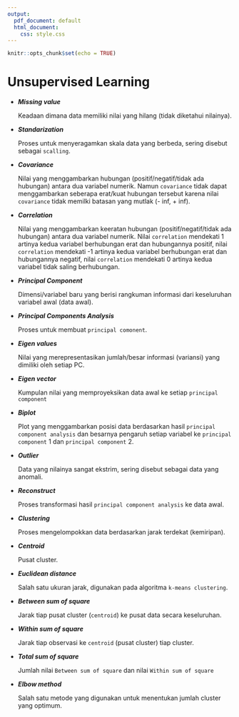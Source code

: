 ```yaml
---
output:
  pdf_document: default
  html_document: 
    css: style.css
---
```


```r
knitr::opts_chunk$set(echo = TRUE)
```

# Unsupervised Learning

- ***Missing value***

  Keadaan dimana data memiliki nilai yang hilang (tidak diketahui nilainya).
  
- ***Standarization***

  Proses untuk menyeragamkan skala data yang berbeda, sering disebut sebagai `scalling`.
  
- ***Covariance***

  Nilai yang menggambarkan hubungan (positif/negatif/tidak ada hubungan) antara dua variabel numerik. Namun `covariance` tidak dapat menggambarkan seberapa erat/kuat hubungan tersebut karena nilai `covariance` tidak memilki batasan yang mutlak (- inf, + inf).

- ***Correlation***  
  
  Nilai yang menggambarkan keeratan hubungan (positif/negatif/tidak ada hubungan) antara dua variabel numerik. Nilai `correlation` mendekati 1 artinya kedua variabel berhubungan erat dan hubungannya positif, nilai `correlation` mendekati -1 artinya kedua variabel berhubungan erat dan hubungannya negatif, nilai `correlation` mendekati 0 artinya kedua variabel tidak saling berhubungan.

- ***Principal Component***

  Dimensi/variabel baru yang berisi rangkuman informasi dari keseluruhan variabel awal (data awal).
  
- ***Principal Components Analysis*** 

  Proses untuk membuat `principal comonent`.

- ***Eigen values***

  Nilai yang merepresentasikan jumlah/besar informasi (variansi) yang dimiliki oleh setiap PC.
  
- ***Eigen vector***

  Kumpulan nilai yang memproyeksikan data awal ke setiap `principal component`
  
- ***Biplot***

  Plot yang menggambarkan posisi data berdasarkan hasil `principal component analysis` dan besarnya pengaruh setiap variabel ke `principal component` 1 dan `principal component` 2.
  
- ***Outlier***
  
  Data yang nilainya sangat ekstrim, sering disebut sebagai data yang anomali.  
  
- ***Reconstruct***

  Proses transformasi hasil `principal component analysis` ke data awal.

- ***Clustering***

  Proses mengelompokkan data berdasarkan jarak terdekat (kemiripan).
  
- ***Centroid***
  
  Pusat cluster.
  
- ***Euclidean distance***

  Salah satu ukuran jarak, digunakan pada algoritma `k-means clustering`.
  
- ***Between sum of square***

  Jarak tiap pusat cluster (`centroid`) ke pusat data secara keseluruhan.

- ***Within sum of square***

  Jarak tiap observasi ke `centroid` (pusat cluster) tiap cluster.
  
- ***Total sum of square***

  Jumlah nilai `Between sum of square` dan nilai `Within sum of square`

- ***Elbow method***

  Salah satu metode yang digunakan untuk menentukan jumlah cluster yang optimum.